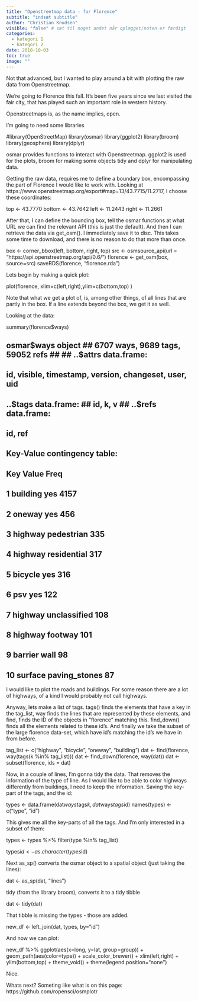 ```yaml
---
title: "Openstreetmap data - for Florence"
subtitle: "indsæt subtitle"
author: "Christian Knudsen"
visible: "false" # sæt til noget andet når oplægget/noten er færdigt
categories:
  - kategori 1
  - kategori 2
date: 2018-10-03
toc: true
image: ""
---
```

Not that advanced, but I wanted to play around a bit with plotting the raw data from Openstreetmap.

We're going to Florence this fall. It's been five years since we last visited the fair city, that has played such an important role in western history.

Openstreetmaps is, as the name implies, open.

I'm going to need some libraries

#library(OpenStreetMap)
library(osmar)
library(ggplot2)
library(broom)
library(geosphere)
library(dplyr)


osmar provides functions to interact with Openstreetmap. ggplot2 is used for the plots, broom for making some objects tidy and dplyr for manipulating data.

Getting the raw data, requires me to define a boundary box, encompassing the part of Florence I would like to work with. Looking at https://www.openstreetmap.org/export#map=13/43.7715/11.2717, I choose these coordinates:

top <- 43.7770
bottom <- 43.7642
left <- 11.2443
right <- 11.2661


After that, I can define the bounding box, tell the osmar functions at what URL we can find the relevant API (this is just the default). And then I can retrieve the data via get_osm(). I immediately save it to disc. This takes some time to download, and there is no reason to do that more than once.

box <- corner_bbox(left, bottom, right, top)
src <- osmsource_api(url = "https://api.openstreetmap.org/api/0.6/")
florence <- get_osm(box, source=src)
saveRDS(florence, "florence.rda")


Lets begin by making a quick plot:

plot(florence, xlim=c(left,right),ylim=c(bottom,top) )


Note that what we get a plot of, is, among other things, of all lines that are partly in the box. If a line extends beyond the box, we get it as well.

Looking at the data:

summary(florence$ways)

## osmar$ways object
## 6707 ways, 9689 tags, 59052 refs 
## 
## ..$attrs data.frame: 
##     id, visible, timestamp, version, changeset, user, uid 
## ..$tags data.frame: 
##     id, k, v 
## ..$refs data.frame: 
##     id, ref 
##  
## Key-Value contingency table:
##         Key         Value Freq
## 1  building           yes 4157
## 2    oneway           yes  456
## 3   highway    pedestrian  335
## 4   highway   residential  317
## 5   bicycle           yes  316
## 6       psv           yes  122
## 7   highway  unclassified  108
## 8   highway       footway  101
## 9   barrier          wall   98
## 10  surface paving_stones   87


I would like to plot the roads and buildings. For some reason there are a lot of highways, of a kind I would probably not call highways.

Anyway, lets make a list of tags. tags() finds the elements that have a key in the tag_list, way finds the lines that are represented by these elements, and find, finds the ID of the objects in “florence” matching this.
find_down() finds all the elements related to these id's. And finally we take the subset of the large florence data-set, which have id's matching the id's we have in from before.

tag_list <- c("highway", "bicycle", "oneway", "building")
dat <- find(florence, way(tags(k %in% tag_list)))
dat <- find_down(florence, way(dat))
dat <- subset(florence, ids = dat)


Now, in a couple of lines, I'm gonna tidy the data. That removes the information of the type of line. As I would like to be able to color highways differently from buildings, I need to keep the information.
Saving the key-part of the tags, and the id:

types <- data.frame(dat$ways$tags$k, dat$ways$tags$id)
names(types) <- c("type", "id")


This gives me all the key-parts of all the tags. And I'm only interested in a subset of them:

types <- types %>% 
  filter(type %in% tag_list)

types$id <- as.character(types$id)


Next as_sp() converts the osmar object to a spatial object (just taking the lines):

dat <- as_sp(dat, "lines")


tidy (from the library broom), converts it to a tidy tibble

dat <- tidy(dat)


That tibble is missing the types - those are added.

new_df <- left_join(dat, types, by="id")


And now we can plot:

new_df %>% 
  ggplot(aes(x=long, y=lat, group=group)) +
  geom_path(aes(color=type)) +
  scale_color_brewer() +
    xlim(left,right) +
  ylim(bottom,top) +
  theme_void() +
theme(legend.position="none")


Nice.

Whats next? Someting like what is on this page: https://github.com/ropensci/osmplotr
